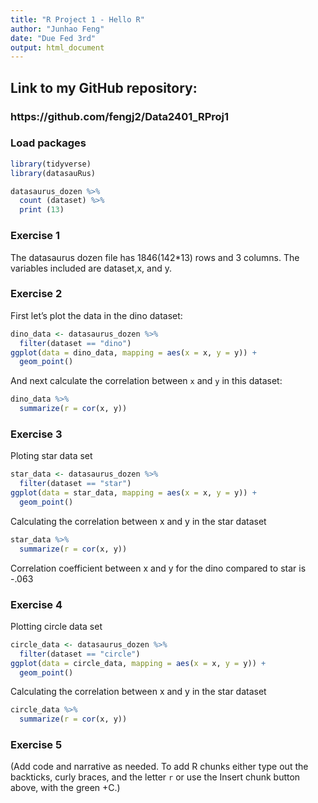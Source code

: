 ```yaml
---
title: "R Project 1 - Hello R"
author: "Junhao Feng"
date: "Due Fed 3rd"
output: html_document
---
```


## Link to my GitHub repository:
### https://github.com/fengj2/Data2401_RProj1
### Load packages

```r
library(tidyverse) 
library(datasauRus)
```
```r
datasaurus_dozen %>%
  count (dataset) %>%
  print (13)
```


### Exercise 1

The datasaurus dozen file has 1846(142*13) rows and 3 columns. The variables included are dataset,x, and y.

### Exercise 2

First let's plot the data in the dino dataset:

```r
dino_data <- datasaurus_dozen %>%
  filter(dataset == "dino")
ggplot(data = dino_data, mapping = aes(x = x, y = y)) +
  geom_point()
```

And next calculate the correlation between `x` and `y` in this dataset:

```r
dino_data %>%
  summarize(r = cor(x, y))
```

### Exercise 3

Ploting star data set
```r
star_data <- datasaurus_dozen %>%
  filter(dataset == "star")
ggplot(data = star_data, mapping = aes(x = x, y = y)) +
  geom_point()
```

Calculating the correlation between x and y in the star dataset
 
```r
star_data %>%
  summarize(r = cor(x, y))

```
Correlation coefficient between x and y for the dino compared to star is -.063


### Exercise 4

Plotting circle data set

```r
circle_data <- datasaurus_dozen %>%
  filter(dataset == "circle")
ggplot(data = circle_data, mapping = aes(x = x, y = y)) +
  geom_point()

```
Calculating the correlation between x and y in the star dataset
```r
circle_data %>%
  summarize(r = cor(x, y))

```

### Exercise 5

(Add code and narrative as needed. To add R chunks either type out the backticks, curly braces, and the letter `r` or use the Insert chunk button above, with the green +C.)
